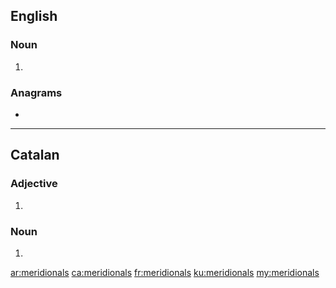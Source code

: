 ==English==

===Noun===
{{head|en|noun plural form}}

# {{plural of|meridional|lang=en}}

===Anagrams===
* {{l|en|mineraloids}}

----

==Catalan==

===Adjective===
{{ca-adj-form}}

# {{plural of|meridional|lang=ca}}

===Noun===
{{ca-noun-form}}

# {{plural of|meridional|lang=ca}}

[[ar:meridionals]]
[[ca:meridionals]]
[[fr:meridionals]]
[[ku:meridionals]]
[[my:meridionals]]